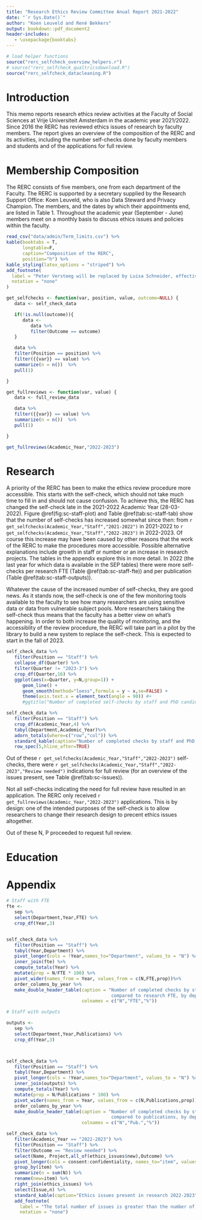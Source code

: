 ```yaml
---
title: "Research Ethics Review Committee Anual Report 2021-2022"
date: "`r Sys.Date()`"
author: "Koen Leuveld and René Bekkers"
output: bookdown::pdf_document2
header-includes:
   - \usepackage{booktabs}
---
```



```r
# load helper functions
source("rerc_selfcheck_overview_helpers.r")
# source("rerc_selfcheck_qualtricsdownload.R") 
source("rerc_selfcheck_datacleaning.R")

```




# Introduction
This memo reports research ethics review activities at the Faculty of Social Sciences at Vrije Universiteit Amsterdam in the academic year 2021/2022. Since 2016 the RERC has reviewed ethics issues of research by faculty members. The report gives an overview of the composition of the RERC and its activities, including the number self-checks done by faculty members and students and of the applications for full review. 

<!-- Rene: RB attended NETHICS meetings. 
A special meeting of the BMDO/OPCO, with action plan
No letters to the FB -->

# Membership Composition
The RERC consists of five members, one from each department of the Faculty. The RERC is supported by a secretary supplied by the Research Support Office: Koen Leuveld, who is also Data Steward and Privacy Champion. The members, and the dates by which their appointments end, are listed in Table 1. Throughout the academic year (September - June) members meet on a monthly basis to discuss ethics issues and policies within the faculty.

```r
read_csv("data/admin/Term_limits.csv") %>%
kable(booktabs = T, 
      longtable=F,
      caption="Composition of the RERC",
      position="h") %>%
kable_styling(latex_options = "striped") %>%
add_footnote(
  label = "Peter Versteeg will be replaced by Luisa Schneider, effective 1.9.2022",
  notation = "none"
)
```

```r

get_selfchecks <- function(var, position, value, outcome=NULL) {
   data <- self_check_data 

   if(!is.null(outcome)){
      data <- 
         data %>%
         filter(Outcome == outcome)
   }

   data %>%
   filter(Position == position) %>%
   filter({{var}} == value) %>%
   summarize(n = n())  %>%
   pull(1)

}

get_fullreviews <- function(var, value) {
   data <- full_review_data 

   data %>%
   filter({{var}} == value) %>%
   summarize(n = n())  %>%
   pull(1)

}

get_fullreviews(Academic_Year,"2022-2023")

```


# Research

A priority of the RERC has been to make the ethics review procedure more 
accessible. 
This starts with the self-check, which should not take much time to fill in and
should not cause confusion. 
To achieve this, the RERC has changed the self-check late in the 2021-2022 
Academic Year (28-03-2022).
Figure \@ref(fig:sc-staff-plot) and Table \@ref(tab:sc-staff-tab) show that 
the number of self-checks has increased somewhat
since then: from `r get_selfchecks(Academic_Year,"Staff","2021-2022")` in 
2021-2022 to `r get_selfchecks(Academic_Year,"Staff","2022-2023")` in 2022-2023. 
Of course this increase may have been caused by other reasons that the work of 
the RERC to make the procedures more accessible.
Possible alternative explanations include growth in staff or number or an
increase in research projects. 
The tables in the appendix explore this in more detail. 
In 2022 (the last year for which data is available in the SEP tables) 
there were more self-checks per research FTE (Table \@ref(tab:sc-staff-fte)) 
and per publication (Table \@ref(tab:sc-staff-outputs)).

Whatever the cause of the increased number of self-checks, they are good news. 
As it stands now, the self-check is one of the few monitoring tools available 
to the faculty to see how many researchers are using sensitive data or data from
vulnerable subject pools. 
More researchers taking the self-check thus means that the faculty has a better
view on what's happening.
In order to both increase the quality of monitoring, and the accessiblity of the
review procedure, the RERC will take part in a pilot by the library to build a
new system to replace the self-check. This is expected to start in the fall of 
2023.

```r

self_check_data %>%
   filter(Position == "Staff") %>%
   collapse_df(Quarter) %>%
   filter(Quarter != "2023-3") %>%
   crop_df(Quarter,16) %>%
   ggplot(aes(x=Quarter, y=N,group=1)) +
      geom_line() +          
      geom_smooth(method="loess",formula = y ~ x,se=FALSE) +           
      theme(axis.text.x = element_text(angle = 90)) #+
      #ggtitle("Number of completed self-checks by staff and PhD candidates") 
```

```r

self_check_data %>%
   filter(Position == "Staff") %>%
   crop_df(Academic_Year,4) %>%
   tabyl(Department,Academic_Year)%>%
   adorn_totals(where=c("row","col")) %>%
   standard_kable(caption="Number of completed checks by staff and PhD candidates by acedamic year") %>%
   row_spec(5,hline_after=TRUE)

```
Out of these `r get_selfchecks(Academic_Year,"Staff","2022-2023")`
self-checks, there were 
`r get_selfchecks(Academic_Year,"Staff","2022-2023","Review needed")` 
indications for full review (for an overview of the issues present, 
see Table \@ref(tab:sc-issues)).


Not all self-checks indicating the need for full review have resulted in 
an application. 
The RERC only received `r get_fullreviews(Academic_Year,"2022-2023")` 
applications.
This is by design: one of the intended purposes of the self-check is to allow
researchers to change their research design to precent ethics issues altogether.








Out of these N, P proceeded to request full review.


# Education

# Appendix


```r

# Staff with FTE
fte <- 
   sep %>%
   select(Department,Year,FTE) %>%
   crop_df(Year,3)


self_check_data %>%
   filter(Position == "Staff") %>%
   tabyl(Year,Department) %>%
   pivot_longer(cols = !Year,names_to="Department", values_to = "N") %>%
   inner_join(fte) %>%
   compute_totals(Year) %>%
   mutate(prop = N/FTE * 100) %>%
   pivot_wider(names_from = Year, values_from = c(N,FTE,prop))%>%
   order_columns_by_year %>%
   make_double_header_table(caption = "Number of completed checks by staff (N) 
                                       compared to research FTE, by department",
                            colnames = c("N","FTE","%"))

```



```r

# Staff with outputs

outputs <-
   sep %>%
   select(Department,Year,Publications) %>%
   crop_df(Year,3)



self_check_data %>%
   filter(Position == "Staff") %>%
   tabyl(Year,Department) %>%
   pivot_longer(cols = !Year,names_to="Department", values_to = "N") %>%
   inner_join(outputs) %>%
   compute_totals(Year) %>%
   mutate(prop = N/Publications * 100) %>%
   pivot_wider(names_from = Year, values_from = c(N,Publications,prop))%>%
   order_columns_by_year %>%
   make_double_header_table(caption = "Number of completed checks by staff (N) 
                                       compared to publications, by department",
                            colnames = c("N","Pub.","%"))


```

```r


self_check_data %>%
   filter(Academic_Year == "2022-2023") %>%
   filter(Position == "Staff") %>%
   filter(Outcome == "Review needed") %>%
   select(Name, Project,all_of(ethics_issues$new),Outcome) %>%
   pivot_longer(cols = consent:confidentiality, names_to="item", values_to = "N") %>%
   group_by(item) %>%
   summarize(n = sum(N)) %>%
   rename(new=item) %>%
   right_join(ethics_issues) %>%
   select(Issue,n) %>%
   standard_kable(caption="Ethics issues present in research 2022-2023") %>%
   add_footnote(
     label = "The total number of issues is greater than the number of self-checks requiring full review, because projects may have more than one issue",
     notation = "none")

```